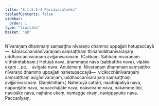 ```yaml
---
title: "8.1.5.1–4 Paccayacatukka"
tableOfContents: false
sidebar:
  order: 1
type: "tipitaka"
basket: "ab"
---
```



<DynamicBreadcrumb />

<Division number="21">

<Paragraph number="1932">
Nīvaraṇaṃ dhammaṃ saṃsaṭṭho nīvaraṇo dhammo uppajjati hetupaccayā—  kāmacchandanīvaraṇaṃ saṃsaṭṭhaṃ thinamiddhanīvaraṇaṃ uddhaccanīvaraṇaṃ avijjānīvaraṇaṃ. (Cakkaṃ. Sabbaṃ nīvaraṇaṃ vitthāretabbaṃ.)
</Paragraph>

</Division>
<Division number="22">

<Paragraph number="1933">
Hetuyā nava, ārammaṇe nava (sabbattha nava), vipāke ekaṃ …pe…  avigate nava.

</Paragraph>
</Division>

<Paragraph number="1934" type="center">
Anulomaṃ.


</Paragraph>

<Division number="23">

<Paragraph number="1935">
Nīvaraṇaṃ dhammaṃ saṃsaṭṭho nīvaraṇo dhammo uppajjati nahetupaccayā—  vicikicchānīvaraṇaṃ saṃsaṭṭhaṃ avijjānīvaraṇaṃ, uddhaccanīvaraṇaṃ saṃsaṭṭhaṃ avijjānīvaraṇaṃ. (Saṃkhittaṃ.)
</Paragraph>

</Division>
<Division number="24">

<Paragraph number="1936">
Nahetuyā cattāri, naadhipatiyā nava, napurejāte nava, napacchājāte nava, naāsevane nava, nakamme tīṇi, navipāke nava, najhāne ekaṃ, namagge ekaṃ, navippayutte nava.

</Paragraph>
</Division>

<Paragraph number="1937" type="center">
Paccanīyaṃ.
</Paragraph>
